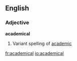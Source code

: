 ==English==
===Adjective===
'''academical'''
# Variant spelling of [[academic]]

[[fr:academical]]
[[io:academical]]